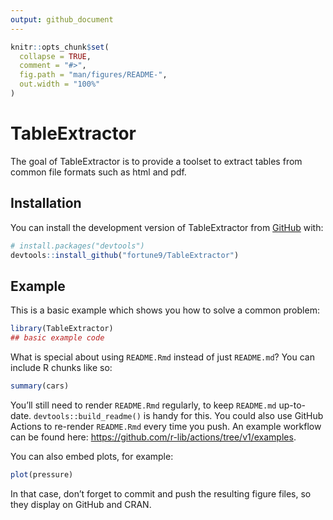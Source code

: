 ```yaml
---
output: github_document
---
```


<!-- README.md is generated from README.Rmd. Please edit that file -->

```r
knitr::opts_chunk$set(
  collapse = TRUE,
  comment = "#>",
  fig.path = "man/figures/README-",
  out.width = "100%"
)
```

# TableExtractor

<!-- badges: start -->
<!-- badges: end -->

The goal of TableExtractor is to provide a toolset to
extract tables from common file formats such as html
and pdf.

## Installation

You can install the development version of TableExtractor from [GitHub](https://github.com/) with:

``` r
# install.packages("devtools")
devtools::install_github("fortune9/TableExtractor")
```

## Example

This is a basic example which shows you how to solve a common problem:

```r
library(TableExtractor)
## basic example code
```

What is special about using `README.Rmd` instead of just `README.md`? You can include R chunks like so:

```r
summary(cars)
```

You'll still need to render `README.Rmd` regularly, to keep `README.md` up-to-date. `devtools::build_readme()` is handy for this. You could also use GitHub Actions to re-render `README.Rmd` every time you push. An example workflow can be found here: <https://github.com/r-lib/actions/tree/v1/examples>.

You can also embed plots, for example:

```r
plot(pressure)
```

In that case, don't forget to commit and push the resulting figure files, so they display on GitHub and CRAN.

